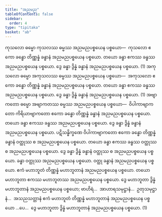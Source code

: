 ```yaml
---
title: "အညမည"
tableOfContents: false
sidebar:
  order: 4
type: "tipitaka"
basket: "ab"
---
```



<DynamicBreadcrumb />

<Division number="284">

<Paragraph number="877">
ကုသလော ဓမ္မော ကုသလဿ ဓမ္မဿ အညမညပစ္စယေန ပစ္စယော—  ကုသလော ဧကော ခန္ဓော တိဏ္ဏန္နံ ခန္ဓာနံ အညမညပစ္စယေန ပစ္စယော. တယော ခန္ဓာ ဧကဿ ခန္ဓဿ အညမညပစ္စယေန ပစ္စယော. ဒွေ ခန္ဓာ ဒွိန္နံ ခန္ဓာနံ အညမညပစ္စယေန ပစ္စယော. (1)
</Paragraph>

<Paragraph number="878">
အကုသလော ဓမ္မော အကုသလဿ ဓမ္မဿ အညမညပစ္စယေန ပစ္စယော—  အကုသလော ဧကော ခန္ဓော တိဏ္ဏန္နံ ခန္ဓာနံ အညမညပစ္စယေန ပစ္စယော. တယော ခန္ဓာ ဧကဿ ခန္ဓဿ အညမညပစ္စယေန ပစ္စယော. ဒွေ ခန္ဓာ ဒွိန္နံ ခန္ဓာနံ အညမညပစ္စယေန ပစ္စယော. (1)
</Paragraph>

<Paragraph number="879">
အဗျာကတော ဓမ္မော အဗျာကတဿ ဓမ္မဿ အညမညပစ္စယေန ပစ္စယော—  ဝိပါကာဗျာကတော ကိရိယာဗျာကတော ဧကော ခန္ဓော တိဏ္ဏန္နံ ခန္ဓာနံ အညမညပစ္စယေန ပစ္စယော. တယော ခန္ဓာ ဧကဿ ခန္ဓဿ အညမညပစ္စယေန ပစ္စယော. ဒွေ ခန္ဓာ ဒွိန္နံ ခန္ဓာနံ အညမညပစ္စယေန ပစ္စယော. ပဋိသန္ဓိက္ခဏေ ဝိပါကာဗျာကတော ဧကော ခန္ဓော တိဏ္ဏန္နံ ခန္ဓာနံ ဝတ္ထုဿ စ အညမညပစ္စယေန ပစ္စယော. တယော ခန္ဓာ ဧကဿ ခန္ဓဿ ဝတ္ထုဿ စ အညမညပစ္စယေန ပစ္စယော. ဒွေ ခန္ဓာ ဒွိန္နံ ခန္ဓာနံ ဝတ္ထုဿ စ အညမညပစ္စယေန ပစ္စယော. ခန္ဓာ ဝတ္ထုဿ အညမညပစ္စယေန ပစ္စယော. ဝတ္ထု ခန္ဓာနံ အညမညပစ္စယေန ပစ္စယော. ဧကံ မဟာဘူတံ တိဏ္ဏန္နံ မဟာဘူတာနံ အညမညပစ္စယေန ပစ္စယော. တယော မဟာဘူတာ ဧကဿ မဟာဘူတဿ အညမညပစ္စယေန ပစ္စယော. ဒွေ မဟာဘူတာ ဒွိန္နံ မဟာဘူတာနံ အညမညပစ္စယေန ပစ္စယော; ဗာဟိရံ…  အာဟာရသမုဋ္ဌာနံ…  ဥတုသမုဋ္ဌာနံ…  အသညသတ္တာနံ ဧကံ မဟာဘူတံ တိဏ္ဏန္နံ မဟာဘူတာနံ အညမညပစ္စယေန ပစ္စယော …ပေ…  ဒွေ မဟာဘူတာ ဒွိန္နံ မဟာဘူတာနံ အညမညပစ္စယေန ပစ္စယော. (1)
</Paragraph>
</Division>